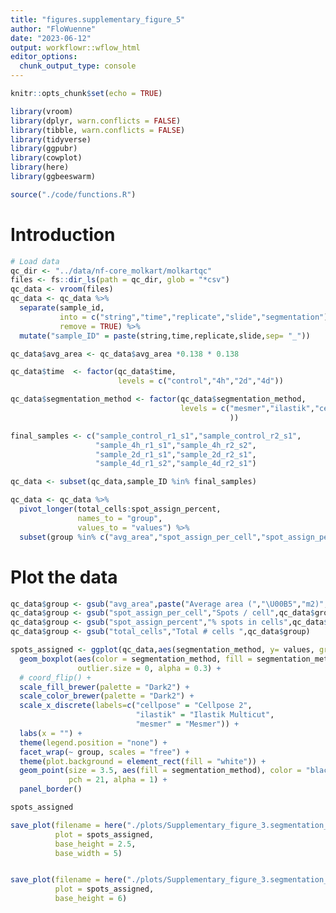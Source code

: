 ```yaml
---
title: "figures.supplementary_figure_5"
author: "FloWuenne"
date: "2023-06-12"
output: workflowr::wflow_html
editor_options:
  chunk_output_type: console
---
```


```r
knitr::opts_chunk$set(echo = TRUE)

library(vroom)
library(dplyr, warn.conflicts = FALSE)
library(tibble, warn.conflicts = FALSE)
library(tidyverse)
library(ggpubr)
library(cowplot)
library(here)
library(ggbeeswarm)

source("./code/functions.R")
```

# Introduction

```r
# Load data
qc_dir <- "../data/nf-core_molkart/molkartqc"
files <- fs::dir_ls(path = qc_dir, glob = "*csv")
qc_data <- vroom(files)
qc_data <- qc_data %>%
  separate(sample_id,
           into = c("string","time","replicate","slide","segmentation"),
           remove = TRUE) %>%
  mutate("sample_ID" = paste(string,time,replicate,slide,sep= "_"))

qc_data$avg_area <- qc_data$avg_area *0.138 * 0.138

qc_data$time  <- factor(qc_data$time,
                        levels = c("control","4h","2d","4d"))

qc_data$segmentation_method <- factor(qc_data$segmentation_method,
                                      levels = c("mesmer","ilastik","cellpose"
                                                 ))

final_samples <- c("sample_control_r1_s1","sample_control_r2_s1",
                   "sample_4h_r1_s1","sample_4h_r2_s2",
                   "sample_2d_r1_s1","sample_2d_r2_s1",
                   "sample_4d_r1_s2","sample_4d_r2_s1")

qc_data <- subset(qc_data,sample_ID %in% final_samples)

qc_data <- qc_data %>%
  pivot_longer(total_cells:spot_assign_percent,
               names_to = "group",
               values_to = "values") %>%
  subset(group %in% c("avg_area","spot_assign_per_cell","spot_assign_percent","total_cells"))
```

# Plot the data

```r
qc_data$group <- gsub("avg_area",paste("Average area (","\U00B5","m2)",sep=""),qc_data$group)
qc_data$group <- gsub("spot_assign_per_cell","Spots / cell",qc_data$group)
qc_data$group <- gsub("spot_assign_percent","% spots in cells",qc_data$group)
qc_data$group <- gsub("total_cells","Total # cells ",qc_data$group)

spots_assigned <- ggplot(qc_data,aes(segmentation_method, y= values, group = segmentation_method)) +
  geom_boxplot(aes(color = segmentation_method, fill = segmentation_method),
               outlier.size = 0, alpha = 0.3) +
  # coord_flip() +
  scale_fill_brewer(palette = "Dark2") +
  scale_color_brewer(palette = "Dark2") +
  scale_x_discrete(labels=c("cellpose" = "Cellpose 2",
                            "ilastik" = "Ilastik Multicut",
                            "mesmer" = "Mesmer")) +
  labs(x = "") +
  theme(legend.position = "none") +
  facet_wrap(~ group, scales = "free") +
  theme(plot.background = element_rect(fill = "white")) +
  geom_point(size = 3.5, aes(fill = segmentation_method), color = "black" ,
             pch = 21, alpha = 1) +
  panel_border()

spots_assigned

save_plot(filename = here("./plots/Supplementary_figure_3.segmentation_metrics.png"),
          plot = spots_assigned,
          base_height = 2.5,
          base_width = 5)


save_plot(filename = here("./plots/Supplementary_figure_3.segmentation_metrics.pdf"),
          plot = spots_assigned,
          base_height = 6)
```
